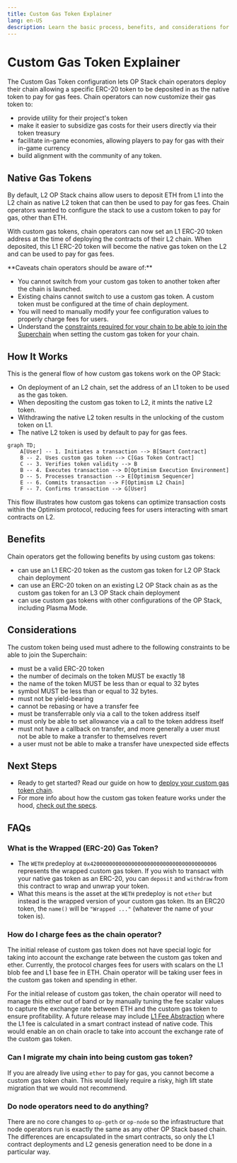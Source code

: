 ```yaml
---
title: Custom Gas Token Explainer
lang: en-US
description: Learn the basic process, benefits, and considerations for running a custom gas token chain.
---
```



# Custom Gas Token Explainer

The Custom Gas Token configuration lets OP Stack chain operators deploy their chain allowing a specific ERC-20 token to be deposited in as the native token to pay for gas fees. Chain operators can now customize their gas token to:

*   provide utility for their project's token
*   make it easier to subsidize gas costs for their users directly via their token treasury
*   facilitate in-game economies, allowing players to pay for gas with their in-game currency
*   build alignment with the community of any token.

## Native Gas Tokens

By default, L2 OP Stack chains allow users to deposit ETH from L1 into the L2 chain as native L2 token that can then be used to pay for gas fees.
Chain operators wanted to configure the stack to use a custom token to pay for gas, other than ETH.

With custom gas tokens, chain operators can now set an L1 ERC-20 token address at the time of deploying the contracts of their L2 chain.
When deposited, this L1 ERC-20 token will become the native gas token on the L2 and can be used to pay for gas fees.

<Callout type="warning">
  **Caveats chain operators should be aware of:**

  *   You cannot switch from your custom gas token to another token after the chain is launched.
  *   Existing chains cannot switch to use a custom gas token. A custom token must be configured at the time of chain deployment.
  *   You will need to manually modify your fee configuration values to properly charge fees for users.
  *   Understand the [constraints required for your chain to be able to join the Superchain](#considerations) when setting the custom gas token for your chain.
</Callout>

## How It Works

This is the general flow of how custom gas tokens work on the OP Stack:

*   On deployment of an L2 chain, set the address of an L1 token to be used as the gas token.
*   When depositing the custom gas token to L2, it mints the native L2 token.
*   Withdrawing the native L2 token results in the unlocking of the custom token on L1.
*   The native L2 token is used by default to pay for gas fees.

```mermaid
graph TD;
    A[User] -- 1. Initiates a transaction --> B[Smart Contract]
    B -- 2. Uses custom gas token --> C[Gas Token Contract]
    C -- 3. Verifies token validity --> B
    B -- 4. Executes transaction --> D[Optimism Execution Environment]
    D -- 5. Processes transaction --> E[Optimism Sequencer]
    E -- 6. Commits transaction --> F[Optimism L2 Chain]
    F -- 7. Confirms transaction --> G[User]
```
This flow illustrates how custom gas tokens can optimize transaction costs within the Optimism protocol, reducing fees for users interacting with smart contracts on L2.
## Benefits

Chain operators get the following benefits by using custom gas tokens:

*   can use an L1 ERC-20 token as the custom gas token for L2 OP Stack chain deployment
*   can use an ERC-20 token on an existing L2 OP Stack chain as as the custom gas token for an L3 OP Stack chain deployment
*   can use custom gas tokens with other configurations of the OP Stack, including Plasma Mode.

## Considerations

The custom token being used must adhere to the following constraints to be able to join the Superchain:

*   must be a valid ERC-20 token
*   the number of decimals on the token MUST be exactly 18
*   the name of the token MUST be less than or equal to 32 bytes
*   symbol MUST be less than or equal to 32 bytes.
*   must not be yield-bearing
*   cannot be rebasing or have a transfer fee
*   must be transferrable only via a call to the token address itself
*   must only be able to set allowance via a call to the token address itself
*   must not have a callback on transfer, and more generally a user must not be able to make a transfer to themselves revert
*   a user must not be able to make a transfer have unexpected side effects



## Next Steps

*   Ready to get started? Read our guide on how to [deploy your custom gas token chain](/builders/chain-operators/features/custom-gas-token).
*   For more info about how the custom gas token feature works under the hood, [check out the specs](https://specs.optimism.io/protocol/granite/custom-gas-token.html).

## FAQs

### What is the Wrapped (ERC-20) Gas Token?

*   The `WETH` predeploy at `0x4200000000000000000000000000000000000006` represents the wrapped custom gas token. If you wish to transact with your native gas token as an ERC-20, you can `deposit` and `withdraw` from this contract to wrap and unwrap your token.
*   What this means is the asset at the `WETH` predeploy is not `ether` but instead is the wrapped version of your custom gas token. Its an ERC20 token, the `name()` will be `"Wrapped ..."` (whatever the name of your token is).

### How do I charge fees as the chain operator?

The initial release of custom gas token does not have special logic for taking into account the exchange rate between the custom gas token and ether. Currently, the protocol charges fees for users with scalars on the L1 blob fee and L1 base fee in ETH. Chain operator will be taking user fees in the custom gas token and spending in ether.

For the initial release of custom gas token, the chain operator will need to manage this either out of band or by manually tuning the fee scalar values to capture the exchange rate between ETH and the custom gas token to ensure profitability. A future release may include [L1 Fee Abstraction](https://github.com/ethereum-optimism/specs/issues/73) where the L1 fee is calculated in a smart contract instead of native code. This would enable an on chain oracle to take into account the exchange rate of the custom gas token.

### Can I migrate my chain into being custom gas token?

If you are already live using `ether` to pay for gas, you cannot become a custom gas token chain. This would likely require a risky, high lift state migration that we would not recommend.

### Do node operators need to do anything?

There are no core changes to `op-geth` or `op-node` so the infrastructure that node operators run is exactly the same as any other OP Stack based chain. The differences are encapsulated in the smart contracts, so only the L1 contract deployments and L2 genesis generation need to be done in a particular way.
